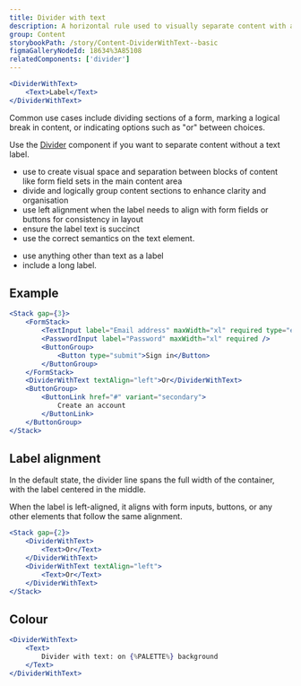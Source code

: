 ```yaml
---
title: Divider with text
description: A horizontal rule used to visually separate content with a label.
group: Content
storybookPath: /story/Content-DividerWithText--basic
figmaGalleryNodeId: 18634%3A85108
relatedComponents: ['divider']
---
```


```jsx live
<DividerWithText>
	<Text>Label</Text>
</DividerWithText>
```

Common use cases include dividing sections of a form, marking a logical break in content, or indicating options such as "or" between choices.

Use the [Divider](/components/divider) component if you want to separate content without a text label.

<DoHeading />

- use to create visual space and separation between blocks of content like form field sets in the main content area
- divide and logically group content sections to enhance clarity and organisation
- use left alignment when the label needs to align with form fields or buttons for consistency in layout
- ensure the label text is succinct
- use the correct semantics on the text element.

<DontHeading />

- use anything other than text as a label
- include a long label.

## Example

```jsx live
<Stack gap={3}>
	<FormStack>
		<TextInput label="Email address" maxWidth="xl" required type="email" />
		<PasswordInput label="Password" maxWidth="xl" required />
		<ButtonGroup>
			<Button type="submit">Sign in</Button>
		</ButtonGroup>
	</FormStack>
	<DividerWithText textAlign="left">Or</DividerWithText>
	<ButtonGroup>
		<ButtonLink href="#" variant="secondary">
			Create an account
		</ButtonLink>
	</ButtonGroup>
</Stack>
```

## Label alignment

In the default state, the divider line spans the full width of the container, with the label centered in the middle.

When the label is left-aligned, it aligns with form inputs, buttons, or any other elements that follow the same alignment.

```jsx live
<Stack gap={2}>
	<DividerWithText>
		<Text>Or</Text>
	</DividerWithText>
	<DividerWithText textAlign="left">
		<Text>Or</Text>
	</DividerWithText>
</Stack>
```

## Colour

```jsx live colorSection
<DividerWithText>
	<Text>
		Divider with text: on {%PALETTE%} background
	</Text>
</DividerWithText>
```
